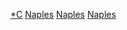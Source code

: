 [[Category:拿坡里王國歷史|*C]]
[[Category:各世紀歐洲|Naples]]
[[Category:各世紀義大利|Naples]]
[[Category:各世紀已不存在的國家|Naples]]